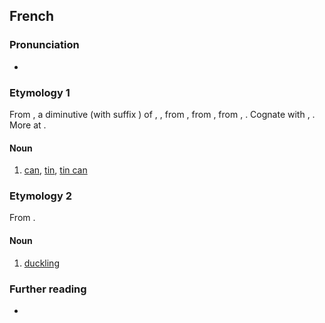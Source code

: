 ==French==

===Pronunciation===
* {{IPA|/ka.nɛt/|lang=fr}}

===Etymology 1===
From {{etyl|frm|fr}} {{m|frm|kanete||vase, pitcher for serving beer}}, a diminutive (with suffix {{m|fr|-ette}}) of {{etyl|ML.|fr}} {{m|la|cana}}, {{m|la|canna||can, jug, vessel}}, from {{etyl|frk|fr}} {{m|frk|*kanna||jug, pitcher, can}}, from {{etyl|gem-pro|fr}} {{m|gem-pro|*kannǭ||tankard, mug, can}}, from {{etyl|ine-pro|fr}} {{m|ine-pro|*gandʰ-}}, {{m|ine-pro|*gan-||a vessel, tub}}. Cognate with {{cog|goh|channa||can}}, {{cog|ang|canne||can}}. More at {{l|en|can}}.

====Noun====
{{fr-noun|f}}

# [[can]], [[tin]], [[tin can]]

===Etymology 2===
From {{suffix|cane|ette|lang=fr}}.

====Noun====
{{fr-noun|f}}

# [[duckling]]

===Further reading===
* {{R:TLFi}}